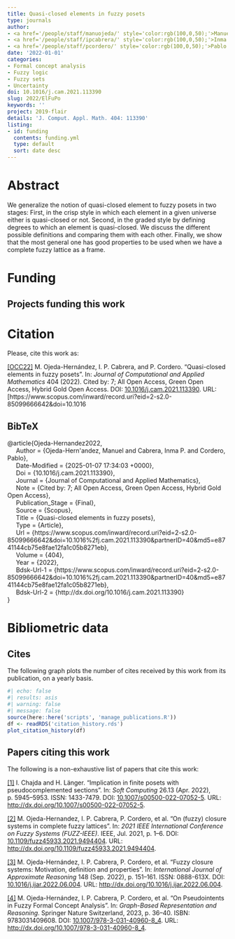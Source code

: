```yaml
---
title: Quasi-closed elements in fuzzy posets
type: journals
author:
- <a href='/people/staff/manuojeda/' style='color:rgb(100,0,50);'>Manuel Ojeda Hernández</a>
- <a href='/people/staff/ipcabrera/' style='color:rgb(100,0,50);'>Inma P. Cabrera</a>
- <a href='/people/staff/pcordero/' style='color:rgb(100,0,50);'>Pablo Cordero</a>
date: '2022-01-01'
categories:
- Formal concept analysis
- Fuzzy logic
- Fuzzy sets
- Uncertainty
doi: 10.1016/j.cam.2021.113390
slug: 2022/ElFuPo
keywords: ''
project: 2019-flair
details: 'J. Comput. Appl. Math. 404: 113390'
listing:
- id: funding
  contents: funding.yml
  type: default
  sort: date desc
---
```





# Abstract

We generalize the notion of quasi-closed element to fuzzy posets in two stages: First, in the crisp style in which each element in a given universe either is quasi-closed or not. Second, in the graded style by defining degrees to which an element is quasi-closed. We discuss the different possible definitions and comparing them with each other. Finally, we show that the most general one has good properties to be used when we have a complete fuzzy lattice as a frame.


# Funding
::: {.callout-note appearance='minimal' collapse=false}
## Projects funding this work

:::{#funding}
:::
:::








# Citation
Please, cite this work as:


<a name=bib-Ojeda-Hernandez2022></a>[[OCC22]](#cite-Ojeda-Hernandez2022) M. Ojeda-Hernández, I. P. Cabrera, and P. Cordero. “Quasi-closed elements in fuzzy posets”. In: _Journal of Computational and Applied Mathematics_ 404 (2022). Cited by: 7; All Open Access, Green Open Access, Hybrid Gold Open Access. DOI: [10.1016/j.cam.2021.113390](https://doi.org/10.1016%2Fj.cam.2021.113390). URL: [https://www.scopus.com/inward/record.uri?eid=2-s2.0-85099666642&doi=10.1016

::: {.callout-note appearance="minimal" collapse=true}

## BibTeX

@article{Ojeda-Hernandez2022,<br>&nbsp;&nbsp;&nbsp;&nbsp;	Author = {Ojeda-Hern\'andez, Manuel and Cabrera, Inma P. and Cordero, Pablo},<br>&nbsp;&nbsp;&nbsp;&nbsp;	Date-Modified = {2025-01-07 17:34:03 +0000},<br>&nbsp;&nbsp;&nbsp;&nbsp;	Doi = {10.1016/j.cam.2021.113390},<br>&nbsp;&nbsp;&nbsp;&nbsp;	Journal = {Journal of Computational and Applied Mathematics},<br>&nbsp;&nbsp;&nbsp;&nbsp;	Note = {Cited by: 7; All Open Access, Green Open Access, Hybrid Gold Open Access},<br>&nbsp;&nbsp;&nbsp;&nbsp;	Publication_Stage = {Final},<br>&nbsp;&nbsp;&nbsp;&nbsp;	Source = {Scopus},<br>&nbsp;&nbsp;&nbsp;&nbsp;	Title = {Quasi-closed elements in fuzzy posets},<br>&nbsp;&nbsp;&nbsp;&nbsp;	Type = {Article},<br>&nbsp;&nbsp;&nbsp;&nbsp;	Url = {https://www.scopus.com/inward/record.uri?eid=2-s2.0-85099666642&doi=10.1016%2fj.cam.2021.113390&partnerID=40&md5=e8741144cb75e8fae12fa1c05b8271eb},<br>&nbsp;&nbsp;&nbsp;&nbsp;	Volume = {404},<br>&nbsp;&nbsp;&nbsp;&nbsp;	Year = {2022},<br>&nbsp;&nbsp;&nbsp;&nbsp;	Bdsk-Url-1 = {https://www.scopus.com/inward/record.uri?eid=2-s2.0-85099666642&doi=10.1016%2fj.cam.2021.113390&partnerID=40&md5=e8741144cb75e8fae12fa1c05b8271eb},<br>&nbsp;&nbsp;&nbsp;&nbsp;	Bdsk-Url-2 = {http://dx.doi.org/10.1016/j.cam.2021.113390}<br>}

:::



# Bibliometric data

## Cites

The following graph plots the number of cites received by this work from its publication, on a yearly basis.

```r
#| echo: false
#| results: asis
#| warning: false
#| message: false
source(here::here('scripts', 'manage_publications.R'))
df <- readRDS('citation_history.rds')
plot_citation_history(df)
```



## Papers citing this work

The following is a non-exhaustive list of papers that cite this work:


<a name=bib-Chajda_2022></a>[[1]](#cite-Chajda_2022) I. Chajda and H. Länger. “Implication in finite posets with pseudocomplemented sections”. In: _Soft Computing_ 26.13 (Apr. 2022), p. 5945–5953. ISSN: 1433-7479. DOI: [10.1007/s00500-022-07052-5](https://doi.org/10.1007%2Fs00500-022-07052-5). URL: [http://dx.doi.org/10.1007/s00500-022-07052-5](http://dx.doi.org/10.1007/s00500-022-07052-5).

<a name=bib-Ojeda_Hernandez_2021></a>[[2]](#cite-Ojeda_Hernandez_2021) M. Ojeda-Hernandez, I. P. Cabrera, P. Cordero, et al. “On (fuzzy) closure systems in complete fuzzy lattices”. In: _2021 IEEE International Conference on Fuzzy Systems (FUZZ-IEEE)_. IEEE, Jul. 2021, p. 1–6. DOI: [10.1109/fuzz45933.2021.9494404](https://doi.org/10.1109%2Ffuzz45933.2021.9494404). URL: [http://dx.doi.org/10.1109/fuzz45933.2021.9494404](http://dx.doi.org/10.1109/fuzz45933.2021.9494404).

<a name=bib-Ojeda_Hern_ndez_2022></a>[[3]](#cite-Ojeda_Hern_ndez_2022) M. Ojeda-Hernández, I. P. Cabrera, P. Cordero, et al. “Fuzzy closure systems: Motivation, definition and properties”. In: _International Journal of Approximate Reasoning_ 148 (Sep. 2022), p. 151–161. ISSN: 0888-613X. DOI: [10.1016/j.ijar.2022.06.004](https://doi.org/10.1016%2Fj.ijar.2022.06.004). URL: [http://dx.doi.org/10.1016/j.ijar.2022.06.004](http://dx.doi.org/10.1016/j.ijar.2022.06.004).

<a name=bib-Ojeda_Hern_ndez_2023></a>[[4]](#cite-Ojeda_Hern_ndez_2023) M. Ojeda-Hernández, I. P. Cabrera, P. Cordero, et al. “On Pseudointents in Fuzzy Formal Concept Analysis”. In: _Graph-Based Representation and Reasoning_. Springer Nature Switzerland, 2023, p. 36–40. ISBN: 9783031409608. DOI: [10.1007/978-3-031-40960-8_4](https://doi.org/10.1007%2F978-3-031-40960-8_4). URL: [http://dx.doi.org/10.1007/978-3-031-40960-8_4](http://dx.doi.org/10.1007/978-3-031-40960-8_4).


